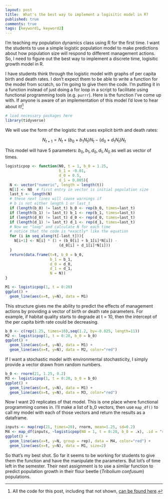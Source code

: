 ```yaml
--- 
layout: post 
title:  What's the best way to implement a logisitic model in R?
published: true
comments: true
tags: [keyword1, keyword2] 
---
```


I'm teaching my population dynamics class using R for the first time. I want the students to use a simple logistic population model to make predictions about how population size will respond to different management actions. So, I need to figure out the best way to implement a discrete time, logisitic growth model in R.

I have students think through the logistic model with graphs of per capita birth and death rates. I don't expect them to be able to write a function for the model from scratch, so I'm going to give them the code. I'm putting it in a function instead of just doing a for loop in a script to facilitate using functional programming tools (e.g. `purrr`). Here is the function I've come up with. If anyone is aware of an implementation of this model I'd love to hear about it![^allthecode]

```r
# load necessary packages here
library(tidyverse)
```


We will use the form of the logistic that uses explicit birth and death rates:

$$
N_{t+1} = N_t + (b_0 + b_1 N_t) N_t - (d_0 + d_1 N_t) N_t
$$

This model will have 5 parameters: $b_0, b_1, d_0, d_1, N_0$ as well as vector of times.

```r
logisticpop <- function(N0, t = 1, b_0 = 1.25,
                        b_1 = -0.01,
                        d_0 = 0.5,
                        d_1 = 0.005){
  N <- vector("numeric", length = length(t))
  N[1] <- N0  # first entry in vector is initial population size
  last_t <- length(N)
  # these next lines will cause warnings if
  # b is not either length 1 or last_t
  if (length(b_0) != last_t) b_0 <- rep(b_0, times=last_t)
  if (length(b_1) != last_t) b_1 <- rep(b_1, times=last_t)
  if (length(d_0) != last_t) d_0 <- rep(d_0, times=last_t)
  if (length(d_1) != last_t) d_1 <- rep(d_1, times=last_t)
  # Now we "loop" and calculate N for each time
  # notice that the code is *exactly* like the equation
  for (i in seq_along(t[-last_t])){
    N[i+1] <- N[i] * (1 + (b_0[i] + b_1[i]*N[i]) -
                        (d_0[i] + d_1[i]*N[i]))
  }
  return(data.frame(t=t, b_0 = b_0,
                    b_1 = b_1,
                    d_0 = d_0,
                    d_1 = d_1,
                    N = N))
}

```

```r
M1 <- logisticpop(1, t = 0:20)
ggplot() + 
  geom_line(aes(x=t, y=N), data = M1)
```

This structure gives me the ability to predict the effects of management actions by providing a vector of birth or death rate parameters. For example, if habitat quality starts to degrade at t = 10, then the intercept of the per capita birth rate could be decreasing.

```r
b_0 <- c(rep(1.25, times=10),seq(1.2, by=-0.025, length=11))
M2 <- logisticpop(1, t = 0:20, b_0 = b_0)
ggplot() + 
  geom_line(aes(x=t, y=N), data = M1) + 
  geom_line(aes(x=t, y=N), data = M2, color="red")
```

If I want a stochastic model with environmental stochasticity, I simply provide a vector drawn from random numbers.

```r
b_0 <- rnorm(21, 1.25, 0.2)
M3 <- logisticpop(1, t = 0:20, b_0 = b_0)
ggplot() + 
  geom_line(aes(x=t, y=N), data = M1) + 
  geom_line(aes(x=t, y=N), data = M3, color="red")
```

Now I want 20 replicates of that model. This is one place where functional programming comes in. I'll make a list of b_0 vectors, then use `map_df()` to call my model with each of those vectors and return the results as a dataframe.

```r
inputs <- map(rep(21, times=20), rnorm, mean=1.25, sd=0.2)
M4 <- map_df(inputs, ~logisticpop(N0 = 1, t = 0:20, b_0 = .x), .id = "rep")
ggplot() + 
  geom_line(aes(x=t, y=N, group = rep), data = M4, color="red") +
  geom_line(aes(x=t, y=N), data = M1, size=2) 
```

So that's my best shot. So far it seems to be working for students to give them the function and have the manipulate the parameters. But lot's of time left in the semester. Their next assignment is to use a similar function to predict population growth in their flour beetle (*Tribolium confusum*) populations. 

[^allthecode]: All the code for this post, including that not shown, [can be found here](https://github.com/atyre2/atyre2.github.io/raw/master/_drafts/whats-the-best-logistic-model.Rmd).